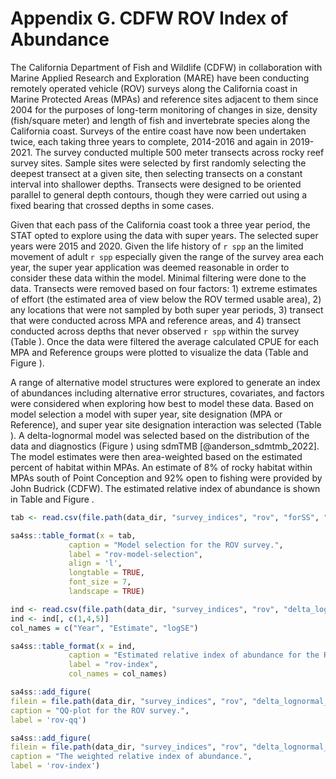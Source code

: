 
# Appendix G. CDFW ROV Index of Abundance {#cdfw-rov-index}

The California Department of Fish and Wildlife (CDFW) in collaboration with Marine Applied Research and Exploration (MARE) have been conducting remotely operated vehicle (ROV) surveys along the California coast in Marine Protected Areas (MPAs) and reference sites adjacent to them since 2004 for the purposes of long-term monitoring of changes in size, density (fish/square meter) and length of fish and invertebrate species along the California coast. Surveys of the entire coast have now been undertaken twice, each taking three years to complete, 2014-2016 and again in 2019-2021. The survey conducted multiple 500 meter transects across rocky reef survey sites. Sample sites were selected by first randomly selecting the deepest transect at a given site, then selecting transects on a constant interval into shallower depths. Transects were designed to be oriented parallel to general depth contours, though they were carried out using a fixed bearing that crossed depths in some cases.

Given that each pass of the California coast took a three year period, the STAT opted to explore using the data with super years. The selected super years were 2015 and 2020. Given the life history of `r spp` an the limited movement of adult `r spp` especially given the range of the survey area each year, the super year application was deemed reasonable in order to consider these data within the model. Minimal filtering were done to the data. Transects were removed based on four factors: 1)  extreme estimates of effort (the estimated area of view below the ROV termed usable area), 2) any locations that were not sampled by both super year periods, 3) transect that were conducted across MPA and reference areas, and 4) transect conducted across depths that never observed `r spp` within the survey (Table \ref{tab:rov-filtered}). Once the data were filtered the average calculated CPUE for each MPA and Reference groups were plotted to visualize the data (Table \ref{tab:rov-obs} and Figure \ref{fig:rov-raw-cpue}).

A range of alternative model structures were explored to generate an index of abundances including alternative error structures, covariates, and factors were considered when exploring how best to model these data. Based on model selection a model with super year, site designation (MPA or Reference), and super year site designation interaction was selected (Table \ref{tab:rov-model-selection}). A delta-lognormal model was selected based on the distribution of the data and diagnostics (Figure \ref{fig:rov-qq}) using sdmTMB [@anderson_sdmtmb_2022]. The model estimates were then area-weighted based on the estimated percent of habitat within MPAs. An estimate of 8% of rocky habitat within MPAs south of Point Conception and 92% open to fishing were provided by John Budrick (CDFW). The estimated relative index of abundance is shown in Table \ref{tab:rov-index} and Figure \ref{fig:rov-index}.

\newpage

\input{tex_tables/rov_removed_records_north.tex}


\newpage

```r

tab <- read.csv(file.path(data_dir, "survey_indices", "rov", "forSS", "north_model_selection.csv"))

sa4ss::table_format(x = tab,
             caption = "Model selection for the ROV survey.",
             label = "rov-model-selection",
             align = 'l',
             longtable = TRUE,
             font_size = 7,
             landscape = TRUE)                         
```

\newpage

```r

ind <- read.csv(file.path(data_dir, "survey_indices", "rov", "delta_lognormal_north_designation_depth", "index_forSS.csv"))
ind <- ind[, c(1,4,5)]
col_names = c("Year", "Estimate", "logSE")

sa4ss::table_format(x = ind,
             caption = "Estimated relative index of abundance for the ROV survey.",
             label = "rov-index",
             col_names = col_names)                         
```


\newpage

```r
sa4ss::add_figure(
filein = file.path(data_dir, "survey_indices", "rov", "delta_lognormal_north_designation_depth", "qq.png"), 
caption = "QQ-plot for the ROV survey.",
label = 'rov-qq')
```

\newpage

```r
sa4ss::add_figure(
filein = file.path(data_dir, "survey_indices", "rov", "delta_lognormal_north_designation_depth", "Index.png"), 
caption = "The weighted relative index of abundance.",
label = 'rov-index')
```

